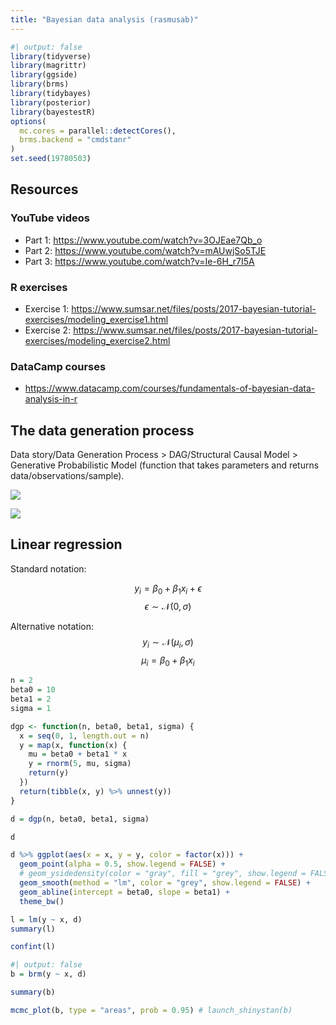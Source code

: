 ```yaml
---
title: "Bayesian data analysis (rasmusab)"
---
```


```r
#| output: false
library(tidyverse)
library(magrittr)
library(ggside)
library(brms)
library(tidybayes)
library(posterior)
library(bayestestR)
options(
  mc.cores = parallel::detectCores(),
  brms.backend = "cmdstanr"
)
set.seed(19780503)
```

## Resources

### YouTube videos

-   Part 1: <https://www.youtube.com/watch?v=3OJEae7Qb_o>
-   Part 2: <https://www.youtube.com/watch?v=mAUwjSo5TJE>
-   Part 3: <https://www.youtube.com/watch?v=Ie-6H_r7I5A>

### R exercises

-   Exercise 1: <https://www.sumsar.net/files/posts/2017-bayesian-tutorial-exercises/modeling_exercise1.html>
-   Exercise 2: <https://www.sumsar.net/files/posts/2017-bayesian-tutorial-exercises/modeling_exercise2.html>

### DataCamp courses

-   <https://www.datacamp.com/courses/fundamentals-of-bayesian-data-analysis-in-r>

## The data generation process

Data story/Data Generation Process \> DAG/Structural Causal Model \> Generative Probabilistic Model (function that takes parameters and returns data/observations/sample).

![](images/image-710461311.png)

![](images/image-2080205927.png)

## Linear regression

Standard notation:

$$
y_i = \beta_0 + \beta_1 x_i + \epsilon
$$ $$
\epsilon \sim \mathcal{N}(0, \sigma)
$$

Alternative notation:\
$$
y_i \sim \mathcal{N}(\mu_i, \sigma)
$$ $$
\mu_i = \beta_0 + \beta_1 x_i
$$

```r
n = 2
beta0 = 10
beta1 = 2
sigma = 1

dgp <- function(n, beta0, beta1, sigma) {
  x = seq(0, 1, length.out = n)
  y = map(x, function(x) {
    mu = beta0 + beta1 * x
    y = rnorm(5, mu, sigma)
    return(y)
  })
  return(tibble(x, y) %>% unnest(y))
}

d = dgp(n, beta0, beta1, sigma)

d

d %>% ggplot(aes(x = x, y = y, color = factor(x))) +
  geom_point(alpha = 0.5, show.legend = FALSE) +
  # geom_ysidedensity(color = "gray", fill = "grey", show.legend = FALSE) +
  geom_smooth(method = "lm", color = "grey", show.legend = FALSE) +
  geom_abline(intercept = beta0, slope = beta1) +
  theme_bw()
```

```r
l = lm(y ~ x, d)
summary(l)
```

```r
confint(l)
```

```r
#| output: false
b = brm(y ~ x, d)
```

```r
summary(b)
```

```r
mcmc_plot(b, type = "areas", prob = 0.95) # launch_shinystan(b)
```
